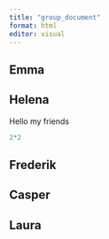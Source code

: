 ```yaml
---
title: "group_document"
format: html
editor: visual
---
```


## Emma

## Helena

Hello my friends

```r
2*2
```

## Frederik

## Casper

## Laura
